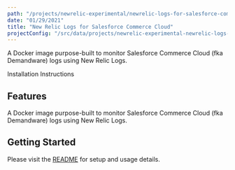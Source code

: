 ```yaml
---
path: "/projects/newrelic-experimental/newrelic-logs-for-salesforce-commerce-cloud"
date: "01/29/2021"
title: "New Relic Logs for Salesforce Commerce Cloud"
projectConfig: "/src/data/projects/newrelic-experimental-newrelic-logs-for-salesforce-commerce-cloud.json"
---
```


<!-- Imports must occur at the top of the file -->

A Docker image purpose-built to monitor Salesforce Commerce Cloud (fka Demandware) logs using New Relic Logs.

<Link to="https://github.com/newrelic-experimental/newrelic-logs-for-salesforce-commerce-cloud">Installation Instructions</Link>

## Features

A Docker image purpose-built to monitor Salesforce Commerce Cloud (fka Demandware) logs using New Relic Logs.

## Getting Started

Please visit the [README](https://github.com/newrelic-experimental/newrelic-logs-for-salesforce-commerce-cloud#readme) for setup and usage details.
